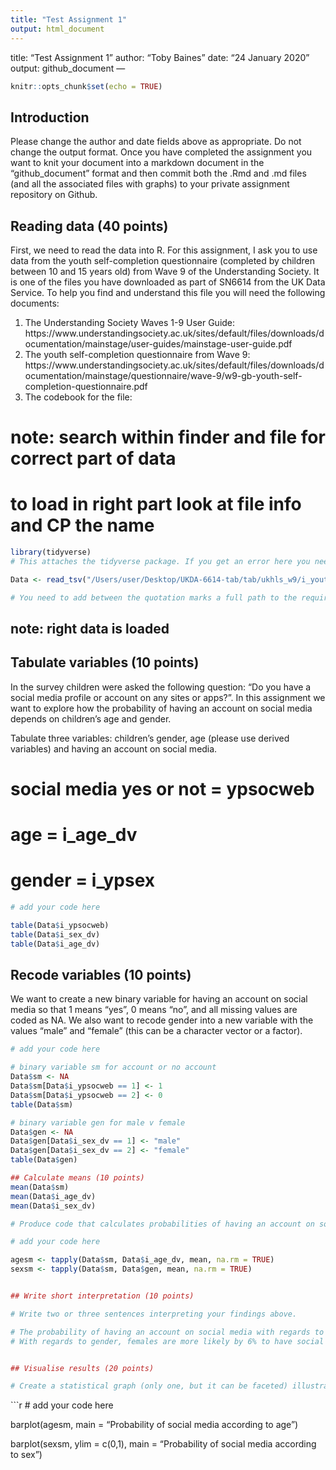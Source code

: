 ```yaml
---
title: "Test Assignment 1"
output: html_document
---
```


title: "Test Assignment 1"
author: "Toby Baines"
date: "24 January 2020"
output: github_document
---
  
  ```r
knitr::opts_chunk$set(echo = TRUE)
```

## Introduction

Please change the author and date fields above as appropriate. Do not change the output format. Once you have completed the assignment you want to knit your document into a markdown document in the "github_document" format and then commit both the .Rmd and .md files (and all the associated files with graphs) to your private assignment repository on Github.

## Reading data (40 points)

First, we need to read the data into R. For this assignment, I ask you to use data from the youth self-completion questionnaire (completed by children between 10 and 15 years old) from Wave 9 of the Understanding Society. It is one of the files you have downloaded as part of SN6614 from the UK Data Service. To help you find and understand this file you will need the following documents:
  
1) The Understanding Society Waves 1-9 User Guide: https://www.understandingsociety.ac.uk/sites/default/files/downloads/documentation/mainstage/user-guides/mainstage-user-guide.pdf
2) The youth self-completion questionnaire from Wave 9: https://www.understandingsociety.ac.uk/sites/default/files/downloads/documentation/mainstage/questionnaire/wave-9/w9-gb-youth-self-completion-questionnaire.pdf
3) The codebook for the file: 

# note: search within finder and file for correct part of data
# to load in right part look at file info and CP the name 

```r

library(tidyverse)
# This attaches the tidyverse package. If you get an error here you need to install the package first. 

Data <- read_tsv("/Users/user/Desktop/UKDA-6614-tab/tab/ukhls_w9/i_youth.tab")

# You need to add between the quotation marks a full path to the required file on your computer.
```

## note: right data is loaded

## Tabulate variables (10 points)

In the survey children were asked the following question: "Do you have a social media profile or account on any sites or apps?". In this assignment we want to explore how the probability of having an account on social media depends on children's age and gender.

Tabulate three variables: children's gender, age (please use derived variables) and having an account on social media.

# social media yes or not = ypsocweb
# age = i_age_dv
# gender = i_ypsex

```r
# add your code here

table(Data$i_ypsocweb)
table(Data$i_sex_dv)
table(Data$i_age_dv)
```
## Recode variables (10 points)

We want to create a new binary variable for having an account on social media so that 1 means "yes", 0 means "no", and all missing values are coded as NA. We also want to recode gender into a new variable with the values "male" and "female" (this can be a character vector or a factor).

```r
# add your code here

# binary variable sm for account or no account
Data$sm <- NA
Data$sm[Data$i_ypsocweb == 1] <- 1
Data$sm[Data$i_ypsocweb == 2] <- 0
table(Data$sm)

# binary variable gen for male v female
Data$gen <- NA
Data$gen[Data$i_sex_dv == 1] <- "male"
Data$gen[Data$i_sex_dv == 2] <- "female"
table(Data$gen)

## Calculate means (10 points)
mean(Data$sm)
mean(Data$i_age_dv)
mean(Data$i_sex_dv)

# Produce code that calculates probabilities of having an account on social media (i.e. the mean of your new binary variable produced in the previous problem) by age and gender. 
```
```r
# add your code here

agesm <- tapply(Data$sm, Data$i_age_dv, mean, na.rm = TRUE)
sexsm <- tapply(Data$sm, Data$gen, mean, na.rm = TRUE)


## Write short interpretation (10 points)

# Write two or three sentences interpreting your findings above.

# The probability of having an account on social media with regards to age seems to show that the older you are the more likely you are to have a social media account. This is proven with 96% of of 15 year olds have some form of social media. 10 year olds in comparison are only 49% likely to have it.
# With regards to gender, females are more likely by 6% to have social media.


## Visualise results (20 points)

# Create a statistical graph (only one, but it can be faceted) illustrating your results (i.e. showing how the probability of having an account on social media changes with age and gender). Which type of statistical graph would be most appropriate for this?
```

```r
# add your code here

barplot(agesm,
        main = "Probability of social media according to age")

barplot(sexsm,
        ylim = c(0,1),
        main = "Probability of social media according to sex")